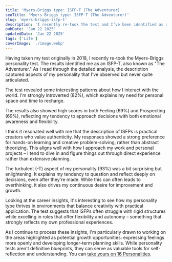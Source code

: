 ```yaml
---
title: 'Myers-Briggs type: ISFP-T (The Adventurer)'
seoTitle: 'Myers-Briggs type: ISFP-T (The Adventurer)'
slug: 'myers-briggs-isfp-t'
description: 'I recently re-took the test and I’ve been identified as a ISFP-T on the Myers-Briggs assessment.'
pubDate: 'Jan 22 2025'
updatedDate: 'Jan 22 2025'
tags: ['Life']
coverImage: './image.webp'
---
```



Having taken my test originally in 2018, I recently re-took the Myers-Briggs personality test. The results identified me as an ISFP-T, also known as "The Adventurer." As I read through the detailed analysis, the description captured aspects of my personality that I've observed but never quite articulated.

The test revealed some interesting patterns about how I interact with the world. I'm strongly introverted (82%), which explains my need for personal space and time to recharge.

<R2Image
	imageKey='assets/myers-briggs-isfp-t-1831638e-cd98-8019-82cd-c87e27b88d4a.png'
	alt='Myers-Briggs assessment that describes my introverted energy.'
/>

The results also showed high scores in both Feeling (69%) and Prospecting (69%), reflecting my tendency to approach decisions with both emotional awareness and flexibility.

<R2Image
	imageKey='assets/myers-briggs-isfp-t-1831638e-cd98-808b-a2ce-d8cb1adf782f.png'
	alt='Myers-Briggs assessment that describes how I feel.'
/>

<R2Image
	imageKey='assets/myers-briggs-isfp-t-1831638e-cd98-8046-bf0a-e1c086c55592.png'
	alt='Myers-Briggs assessment that describes how I prospect and handle changes.'
/>

I think it resonated well with me that the description of ISFPs is practical creators who value authenticity. My responses showed a strong preference for hands-on learning and creative problem-solving, rather than abstract theorizing. This aligns well with how I approach my work and personal projects – I tend to dive in and figure things out through direct experience rather than extensive planning.

The turbulent (-T) aspect of my personality (93%) was a bit surprising but enlightening. It explains my tendency to question and reflect deeply on decisions, even after they're made. While this can often leads to overthinking, it also drives my continuous desire for improvement and growth.

<R2Image
	imageKey='assets/myers-briggs-isfp-t-1831638e-cd98-80b6-88a2-de099ec718b4.png'
	alt='Myers-Briggs assessment that describes how I identify myself.'
/>

Looking at the career insights, it's interesting to see how my personality type thrives in environments that balance creativity with practical application. The test suggests that ISFPs often struggle with rigid structures while excelling in roles that offer flexibility and autonomy – something that strongly reflects my own professional experiences.

As I continue to process these insights, I'm particularly drawn to working on the areas highlighted as potential growth opportunities: expressing feelings more openly and developing longer-term planning skills. While personality tests aren't definitive blueprints, they can serve as valuable tools for self-reflection and understanding. You can [take yours on 16 Personalities](https://www.16personalities.com/free-personality-test).
